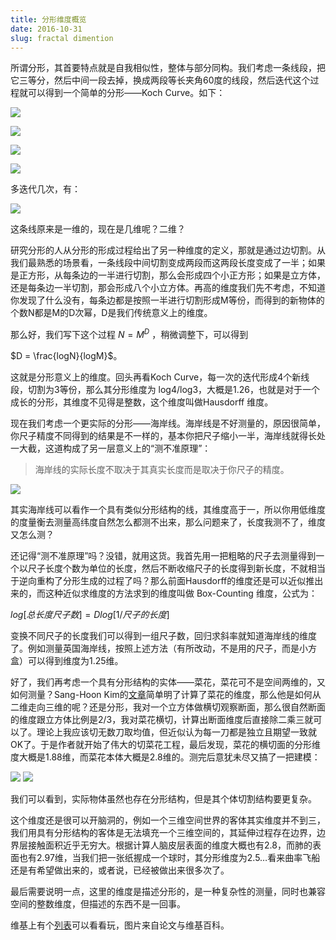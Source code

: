 ```yaml
---
title: 分形维度概览
date: 2016-10-31
slug: fractal dimention
---
```


所谓分形，其首要特点就是自我相似性，整体与部分同构。我们考虑一条线段，把它三等分，然后中间一段去掉，换成两段等长夹角60度的线段，然后迭代这个过程就可以得到一个简单的分形——Koch Curve。如下：

![](https://yufree.github.io/blogcn/figure/fractal.png)

![](https://yufree.github.io/blogcn/figure/fractal2.png)

![](https://yufree.github.io/blogcn/figure/fractal3.png)

![](https://yufree.github.io/blogcn/figure/fractal4.png)

多迭代几次，有：

![](https://yufree.github.io/blogcn/figure/fractal5.png)

这条线原来是一维的，现在是几维呢？二维？

研究分形的人从分形的形成过程给出了另一种维度的定义，那就是通过边切割。从我们最熟悉的场景看，一条线段中间切割变成两段而这两段长度变成了一半；如果是正方形，从每条边的一半进行切割，那么会形成四个小正方形；如果是立方体，还是每条边一半切割，那会形成八个小立方体。再高的维度我们先不考虑，不知道你发现了什么没有，每条边都是按照一半进行切割形成M等份，而得到的新物体的个数N都是M的D次幂，D是我们传统意义上的维度。

那么好，我们写下这个过程 $N = M^D$ ，稍微调整下，可以得到 

$D = \frac{logN}{logM}$。

这就是分形意义上的维度。回头再看Koch Curve，每一次的迭代形成4个新线段，切割为3等份，那么其分形维度为 log4/log3，大概是1.26，也就是对于一个成长的分形，其维度不见得是整数，这个维度叫做Hausdorff 维度。

现在我们考虑一个更实际的分形——海岸线。海岸线是不好测量的，原因很简单，你尺子精度不同得到的结果是不一样的，基本你把尺子缩小一半，海岸线就得长处一大截，这道构成了另一层意义上的“测不准原理”：

> 海岸线的实际长度不取决于其真实长度而是取决于你尺子的精度。

![](https://yufree.github.io/blogcn/figure/fractal6.png)

其实海岸线可以看作一个具有类似分形结构的线，其维度高于一，所以你用低维度的度量衡去测量高纬度自然怎么都测不出来，那么问题来了，长度我测不了，维度又怎么测？

还记得“测不准原理”吗？没错，就用这货。我首先用一把粗略的尺子去测量得到一个以尺子长度个数为单位的长度，然后不断收缩尺子的长度得到新长度，不就相当于逆向重构了分形生成的过程了吗？那么前面Hausdorff的维度还是可以近似推出来的，而这种近似求维度的方法求到的维度叫做 Box-Counting 维度，公式为：

$log[总长度尺子数] = D log[1/尺子的长度]$

变换不同尺子的长度我们可以得到一组尺子数，回归求斜率就知道海岸线的维度了。例如测量英国海岸线，按照上述方法（有所改动，不是用的尺子，而是小方盒）可以得到维度为1.25维。

好了，我们再考虑一个具有分形结构的实体——菜花，菜花可不是空间两维的，又如何测量？Sang-Hoon Kim的[文章](http://each.uspnet.usp.br/sistcomplexos/SC1/Fractal/Brocoli.pdf)简单明了计算了菜花的维度，那么他是如何从二维走向三维的呢？还是分形，我对一个立方体做横切观察断面，那么很自然断面的维度跟立方体比例是2/3，我对菜花横切，计算出断面维度后直接除二乘三就可以了。理论上我应该切无数刀取均值，但近似认为每一刀都是独立且期望一致就OK了。于是作者就开始了伟大的切菜花工程，最后发现，菜花的横切面的分形维度大概是1.88维，而菜花本体大概是2.8维的。测完后意犹未尽又搞了一把建模：

![](https://yufree.github.io/blogcn/figure/fractal7.png)
![](https://yufree.github.io/blogcn/figure/fractal8.png)

我们可以看到，实际物体虽然也存在分形结构，但是其个体切割结构要更复杂。

这个维度还是很可以开脑洞的，例如一个三维空间世界的客体其实维度并不到三，我们用具有分形结构的客体是无法填充一个三维空间的，其延伸过程存在边界，边界层接触面积近乎无穷大。根据计算人脑皮层表面的维度大概也有2.8，而肺的表面也有2.97维，当我们把一张纸握成一个球时，其分形维度为2.5…看来曲率飞船还是有希望做出来的，或者说，已经被做出来很多次了。

最后需要说明一点，这里的维度是描述分形的，是一种复杂性的测量，同时也兼容空间的整数维度，但描述的东西不是一回事。

维基上有个[列表](https://en.wikipedia.org/wiki/List_of_fractals_by_Hausdorff_dimension)可以看看玩，图片来自论文与维基百科。